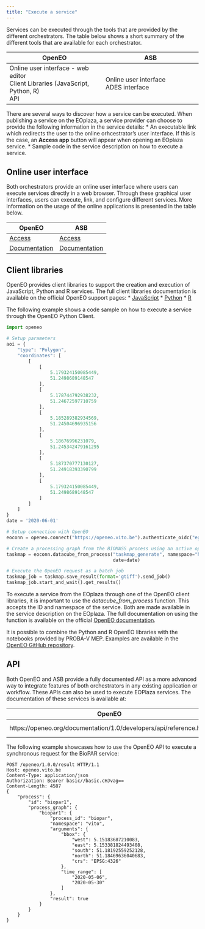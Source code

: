 ```yaml
---
title: "Execute a service"
---
```


Services can be executed through the tools that are provided by the different orchestrators. 
The table below shows a short summary of the different tools that are available for each orchestrator.

| OpenEO | ASB |
| --- | --- |
| Online user interface - web editor <br/> Client Libraries (JavaScript, Python, R) <br />API |	Online user interface <br /> ADES interface |

There are several ways to discover how a service can be executed. When publishing a service on the EOplaza, a service provider can choose to provide the following information in the service details:
* An executable link which redirects the user to the online orhcestrator's user interface. If this is the case, an **Access app** button will appear when opening an EOplaza service.
* Sample code in the service description on how to execute a service. 

## Online user interface

Both orchestrators provide an online user interface where users can execute services directly in a web browser. 
Through these graphical user interfaces, users can execute, link, and configure different services. More information on the usage of the online applications is presented in the table below.

|OpenEO|ASB|
|---|---|
| [Access](https://editor.openeo.org/?server=https%3A%2F%2Fopeneo.vito.be%2Fopeneo%2F1.0) | [Access](https://mep-wps.vgt.vito.be/asb/) |
| [Documentation](https://openeo.org/documentation/1.0/#introduction) | [Documentation](https://mep-wps.vgt.vito.be/docs/) |

## Client libraries

OpenEO provides client libraries to support the creation and execution of JavaScript, Python and R services. The full client libraries documentation is available on the official OpenEO support pages:
* [JavaScript](https://openeo.org/documentation/1.0/javascript/)
* [Python](https://openeo.org/documentation/1.0/python/)
* [R](https://openeo.org/documentation/1.0/r/ )

The following example shows a code sample on how to execute a service through the OpenEO Python Client.

```python
import openeo

# Setup parameters
aoi = {
    "type": "Polygon",
    "coordinates": [
        [
            [
                5.179324150085449,
                51.2498689148547
            ],
            [
                5.178744792938232,
                51.24672597710759
            ],
            [
                5.185289382934569,
                51.24504696935156
            ],
            [
                5.18676996231079,
                51.245342479161295
            ],
            [
                5.187370777130127,
                51.24918393390799
            ],
            [
                5.179324150085449,
                51.2498689148547
            ]
        ]
    ]
}
date = '2020-06-01'

# Setup connection with OpenEO
eoconn = openeo.connect("https://openeo.vito.be").authenticate_oidc("egi")

# Create a processing graph from the BIOMASS process using an active openEO connection
taskmap = eoconn.datacube_from_process("taskmap_generate", namespace="https://openeo.vito.be/openeo/1.0/processes/u:EOplaza_tps/taskmap_generate", aoi=aoi,
                                       date=date)

# Execute the OpenEO request as a batch job
taskmap_job = taskmap.save_result(format='gtiff').send_job()
taskmap_job.start_and_wait().get_results()
```

To execute a service from the EOplaza through one of the OpenEO client libraries, it is important to use the *datacube_from_process* function. 
This accepts the ID and namespace of the service. 
Both are made available in the service description on the EOplaza. 
The full documentation on using the function is available on the official [OpenEO documentation](https://open-eo.github.io/openeo-python-client/datacube_construction.html#datacube-from-process).

It is possible to combine the Python and R OpenEO libraries with the notebooks provided by PROBA-V MEP. 
Examples are available in the [OpenEO GitHub repository](https://github.com/Open-EO/openeo-python-client/tree/master/examples).

## API

Both OpenEO and ASB provide a fully documented API as a more advanced way to integrate features of both orchestrators in any existing application or workflow. These APIs can also be used to execute EOPlaza services. The documentation of these services is available at:

| OpenEO | ASB |
|---|---|
| https://openeo.org/documentation/1.0/developers/api/reference.html | https://mep-wps.vgt.vito.be/ades/api/ |

The following example showcases how to use the OpenEO API to execute a synchronous request for the BioPAR service:

```curl
POST /openeo/1.0.0/result HTTP/1.1
Host: openeo.vito.be
Content-Type: application/json
Authorization: Bearer basic//basic.cHJvag==
Content-Length: 4587
{
    "process": {
        "id": "biopar1",
        "process_graph": {
            "biopar1": {
                "process_id": "biopar",
                "namespace": "vito",
                "arguments": {
                    "bbox": {
                        "west": 5.15183687210083,
                        "east": 5.153381824493408,
                        "south": 51.18192559252128,
                        "north": 51.18469636040683,
                        "crs": "EPSG:4326"
                    },
                    "time_range": [
                        "2020-05-06",
                        "2020-05-30"
                    ]
                },
                "result": true
            }
        }
    }
}
```